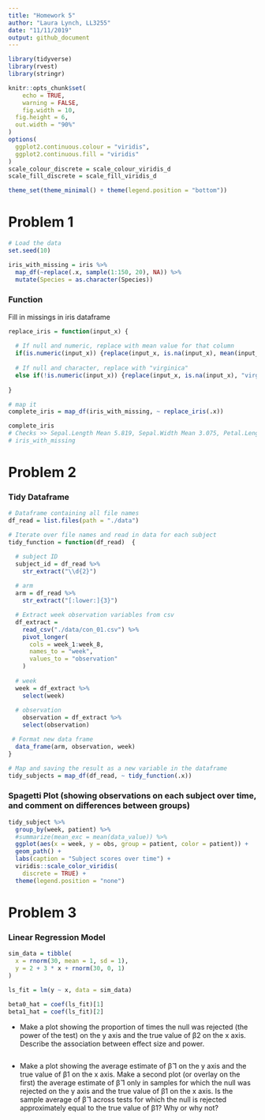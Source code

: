 ```yaml
---
title: "Homework 5"
author: "Laura Lynch, LL3255"
date: "11/11/2019"
output: github_document
---
```


```r

library(tidyverse)
library(rvest)
library(stringr)

knitr::opts_chunk$set(
	echo = TRUE,
	warning = FALSE,
	fig.width = 10, 
  fig.height = 6,
  out.width = "90%"
)
options(
  ggplot2.continuous.colour = "viridis",
  ggplot2.continuous.fill = "viridis"
)
scale_colour_discrete = scale_colour_viridis_d
scale_fill_discrete = scale_fill_viridis_d

theme_set(theme_minimal() + theme(legend.position = "bottom"))
```

# Problem 1
```r
# Load the data
set.seed(10)

iris_with_missing = iris %>% 
  map_df(~replace(.x, sample(1:150, 20), NA)) %>%
  mutate(Species = as.character(Species))
```

### Function

Fill in missings in iris dataframe
```r
replace_iris = function(input_x) {
  
  # If null and numeric, replace with mean value for that column
  if(is.numeric(input_x)) {replace(input_x, is.na(input_x), mean(input_x,na.rm = TRUE))}
  
  # If null and character, replace with "virginica"
  else if(!is.numeric(input_x)) {replace(input_x, is.na(input_x), "virginica")}
  
}

# map it
complete_iris = map_df(iris_with_missing, ~ replace_iris(.x))

complete_iris
# Checks >> Sepal.Length Mean 5.819, Sepal.Width Mean 3.075, Petal.Length Mean 3.765, Petal.Width Mean 1.192 
# iris_with_missing
```


# Problem 2

### Tidy Dataframe
```r
# Dataframe containing all file names
df_read = list.files(path = "./data")

# Iterate over file names and read in data for each subject
tidy_function = function(df_read)  {

  # subject ID
  subject_id = df_read %>%
    str_extract("\\d{2}") 
  
  # arm
  arm = df_read %>%
    str_extract("[:lower:]{3}")

  # Extract week observation variables from csv
  df_extract = 
    read_csv("./data/con_01.csv") %>%
    pivot_longer(
      cols = week_1:week_8,
      names_to = "week",
      values_to = "observation"
    )
  
  # week
  week = df_extract %>%
    select(week)
  
  # observation
    observation = df_extract %>%
    select(observation)

 # Format new data frame 
  data_frame(arm, observation, week)
}

# Map and saving the result as a new variable in the dataframe
tidy_subjects = map_df(df_read, ~ tidy_function(.x))
```











### Spagetti Plot (showing observations on each subject over time, and comment on differences between groups)

```r
tidy_subject %>% 
  group_by(week, patient) %>% 
  #summarize(mean_exc = mean(data_value)) %>% 
  ggplot(aes(x = week, y = obs, group = patient, color = patient)) +
  geom_path() + 
  labs(caption = "Subject scores over time") + 
  viridis::scale_color_viridis(
    discrete = TRUE) + 
  theme(legend.position = "none")
```


# Problem 3

### Linear Regression Model

```r
sim_data = tibble(
  x = rnorm(30, mean = 1, sd = 1),
  y = 2 + 3 * x + rnorm(30, 0, 1)
)

ls_fit = lm(y ~ x, data = sim_data)
  
beta0_hat = coef(ls_fit)[1]
beta1_hat = coef(ls_fit)[2]
```

* Make a plot showing the proportion of times the null was rejected (the power of the test) on the y axis and the true value of β2 on the x axis. Describe the association between effect size and power.
```r

```

* Make a plot showing the average estimate of β̂ 1 on the y axis and the true value of β1 on the x axis. Make a second plot (or overlay on the first) the average estimate of β̂ 1 only in samples for which the null was rejected on the y axis and the true value of β1 on the x axis. Is the sample average of β̂ 1 across tests for which the null is rejected approximately equal to the true value of β1? Why or why not?
```r

```

